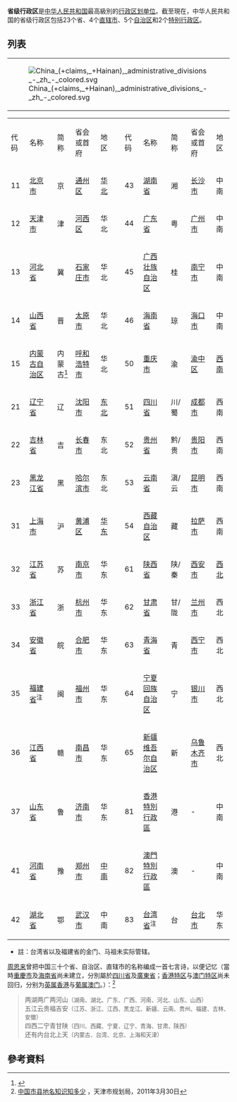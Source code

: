 {{Missing information|歷史等|time=2022-05-25T09:34:22+00:00}}
{{Infobox subdivision type
|name               = 省级行政区
|map                = [[File:China_administrative_claimed_included.svg|300px]]
|category           = [[行政區劃|行政區劃]][[一級行政區|一級行政區]]
|territory          = {{PRC}}
|start_date         = 1949（[[中华人民共和国开国大典|中華人民共和國成立]]）
|current_number     = 34
|population_range   = 680,000（[[澳門|澳門]]）–115,210,000（[[广东省|广东省]]）
|area_range         = {{Convert|32.9|km2|abbr=on}}（澳門）<ref>{{cite web |url=https://www.dsec.gov.mo/getAttachment/3fcdb33a-9238-44ca-8e4b-ebdb9c868e8e/E_MN_PUB_2016_Y.aspx |title=Macao in Figures |publisher=Government of the Macao Special Administrative Region Statistics and Census Service |year=2016 |accessdate=2018-08-15 |archive-url=https://web.archive.org/web/20181105222251/https://www.dsec.gov.mo/getAttachment/3fcdb33a-9238-44ca-8e4b-ebdb9c868e8e/E_MN_PUB_2016_Y.aspx |archive-date=2018-11-05 |dead-url=no }}</ref> – {{Convert|1664897|km2|abbr=on}}（[[新疆维吾尔自治区|新疆维吾尔自治区]]）<ref name="area">{{cite web |script-title = zh:6-1 自然资源划 |language = zh |trans-title = 6-1 Overview of natural resources |url = http://www.xjtj.gov.cn/sjcx/tjnj_3415/2014xjtjnj/zyhj_2014/201506/t20150630_472020.html |publisher = Xinjiang Bureau of Statistics |accessdate = 19 December 2015 |title = Archived copy |archive-url = https://web.archive.org/web/20151222152943/http://www.xjtj.gov.cn/sjcx/tjnj_3415/2014xjtjnj/zyhj_2014/201506/t20150630_472020.html |archive-date = 2015-12-22 |dead-url = yes }}</ref>
|government = 一黨制<br>[[特別行政區|特別行政區]]：[[一國兩制|一國兩制]]的[[高度自治|高度自治]]
|subdivision = 副省級市，[[地級行政區|地級行政區]]<br>[[縣級行政區|縣級行政區]]
}}
{{中华人民共和国行政区划单位}}
'''省级行政区'''是[[中华人民共和国|中华人民共和国]]最高級別的[[中华人民共和国行政区划|行政区划单位]]。截至現在，中华人民共和国的省级行政区包括23个省、4个[[直辖市|直辖市]]、5个[[自治区|自治区]]和2个[[特别行政区|特别行政区]]。

==列表==
{{中华人民共和国一级行政区划首府地图}} 
{|
|[[File:China_(+claims,_+Hainan),_administrative_divisions_-_zh_-_colored.svg|thumb]]
|
{{File2|zh-hans=China_administrative_zh-hans.svg|zh-hant=China_administrative_zh-hant.svg|thumb|400px|right|zh-hans_desc=中华人民共和国行政区划及领土纠纷|zh- hant_desc=中華人民共和國行政區劃及領土糾紛}}
|}
{| class="wikitable"
|- align=center bgcolor=#E8E8E8
|width=40|代码||width=130|名称||width=50|简称||width=110|省会或首府||width=40|地区||rowspan=18 width=1| 
|width=40|代码||width=130|名称||width=50|简称||width=110|省会或首府||width=40|地区
|-align=center
|11||[[北京市|北京市]]||京||[[东城区_(北京市)|通州区]]||[[华北地区|华北]]
|43||[[湖南省|湖南省]]||湘||[[长沙市|长沙市]]||中南
|-align=center
|12||[[天津市|天津市]]||津||[[河西区_(天津市)|河西区]]||华北
|44||[[广东省|广东省]]||粤||[[广州市|广州市]]||中南
|-align=center
|13||[[河北省|河北省]]||冀||[[石家庄市|石家庄市]]||华北
|45||[[广西壮族自治区|广西壮族自治区]]||桂||[[南宁市|南宁市]]||中南
|-align=center
|14||[[山西省|山西省]]||晋||[[太原市|太原市]]||华北
|46||[[海南省|海南省]]||琼||[[海口市|海口市]]||中南
|-align=center
|15||[[内蒙古自治区|内蒙古自治区]]||内蒙古<ref>{{cite web |title=内蒙古自治区简介 |url=http://www.scio.gov.cn/ztk/dtzt/04/08/1/Document/391141/391141.htm |website=国务院新闻办公室门户网站 |accessdate=2009-08-20 |location=北京 |language=zh-hans |quote=内蒙古自治区简称内蒙古 }}</ref>||[[呼和浩特市|呼和浩特市]]||华北
|50||[[重庆市|重庆市]]||渝||[[渝中区|渝中区]]||[[中國西南地区|西南]]
|-align=center
|21||[[辽宁省|辽宁省]]||辽||[[沈阳市|沈阳市]]||[[中國东北地区|东北]]
|51||[[四川省|四川省]]||川/蜀||[[成都市|成都市]]||西南
|-align=center
|22||[[吉林省|吉林省]]||吉||[[长春市|长春市]]||东北
|52||[[贵州省|贵州省]]||黔/贵||[[贵阳市|贵阳市]]||西南
|-align=center
|23||[[黑龙江省|黑龙江省]]||黑||[[哈尔滨市|哈尔滨市]]||东北
|53||[[云南省|云南省]]||滇/云||[[昆明市|昆明市]]||西南
|-align=center
|31||[[上海市|上海市]]||沪||[[黄浦区|黄浦区]]||[[華東地區|华东]]
|54||[[西藏自治区|西藏自治区]]||藏||[[拉萨市|拉萨市]]||西南
|-align=center
|32||[[江苏省|江苏省]]||苏||[[南京市|南京市]]||华东
|61||[[陕西省|陕西省]]||陕/秦||[[西安市|西安市]]||[[中國西北地区|西北]]
|-align=center
|33||[[浙江省|浙江省]]||浙||[[杭州市|杭州市]]||华东
|62||[[甘肃省|甘肃省]]||甘/陇||[[兰州市|兰州市]]||西北
|-align=center
|34||[[安徽省|安徽省]]||皖||[[合肥市|合肥市]]||华东
|63||[[青海省|青海省]]||青||[[西宁市|西宁市]]||西北
|-align=center
|35||[[福建省|福建省]]<sup>注</sup>||闽||[[福州市|福州市]]||华东
|64||[[宁夏回族自治区|宁夏回族自治区]]||宁||[[银川市|银川市]]||西北
|-align=center
|36||[[江西省|江西省]]||赣||[[南昌市|南昌市]]||华东
|65||[[新疆维吾尔自治区|新疆维吾尔自治区]]||新||[[乌鲁木齐市|乌鲁木齐市]]||西北
|-align=center
|37||[[山东省|山东省]]||鲁||[[济南市|济南市]]||华东
|81||[[香港|香港特別行政區]]||港||-||中南
|-align=center
|41||[[河南省|河南省]]||豫||[[郑州市|郑州市]]||[[中南地區|中南]]
|82||[[澳門|澳門特別行政區]]||澳||-||中南
|-align=center
|42||[[湖北省|湖北省]]||鄂||[[武汉市|武汉市]]||中南
|83||[[台湾省_(中华人民共和国)|台湾省]]<sup>注</sup>||台||[[台北市|台北市]]||华东
|}
*註：台湾省以及福建省的金门、马祖未实际管辖。
[[周恩来|周恩来]]曾把中国三十个省、自治区、直辖市的名称编成一首七言诗，以便记忆（當時[[重慶市|重慶市]]及[[海南省|海南省]]尚未建立，分別屬於[[四川省|四川省]]及[[廣東省|廣東省]]；[[香港特区|香港特区]]与[[澳门特区|澳门特区]]尚未回归，分别为[[英属香港|英属香港]]与[[葡属澳门|葡属澳门]]。）：<ref>[http://www.cityplan.gov.cn/cityplan/news.aspx?id=3005 中国市县地名知识知多少] {{Wayback|url=http://www.cityplan.gov.cn/cityplan/news.aspx?id=3005 |date=20110525033740 }}，天津市规划局，2011年3月30日</ref>
<blockquote class="toccolours" style="float: none; padding: 0.3em 1em; overflow: auto; width: 550px;">
两湖两广两河山<span style="font-size: 90%">（湖南、湖北、广东、广西、河南、河北、山东、山西）</span><br />
五江云贵福吉安<span style="font-size: 90%">（江苏、浙江、江西、黑龙江、新疆、云南、贵州、福建、吉林、安徽）</span><br />
四西二宁青甘陕<span style="font-size: 90%">（四川、西藏、宁夏、辽宁、青海、甘肃、陕西）</span><br />
还有内台北上天<span style="font-size: 90%">（内蒙古、台湾、北京、上海和天津）</span>
</blockquote>

==參考資料==
{{reflist|30em}}

{{中华人民共和国省级行政区|state=uncollapsed}}
{{中华人民共和国各省级行政区数据|state=uncollapsed}}